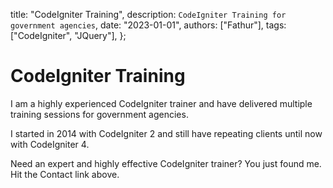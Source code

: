   title: "CodeIgniter Training",
  description: `CodeIgniter Training for government agencies`,
  date: "2023-01-01",
  authors: ["Fathur"],
  tags: ["CodeIgniter", "JQuery"],
};

# CodeIgniter Training

I am a highly experienced CodeIgniter trainer and have delivered multiple training sessions for government agencies.

I started in 2014 with CodeIgniter 2 and still have repeating clients until now with CodeIgniter 4.

Need an expert and highly effective CodeIgniter trainer? You just found me. Hit the Contact link above.
